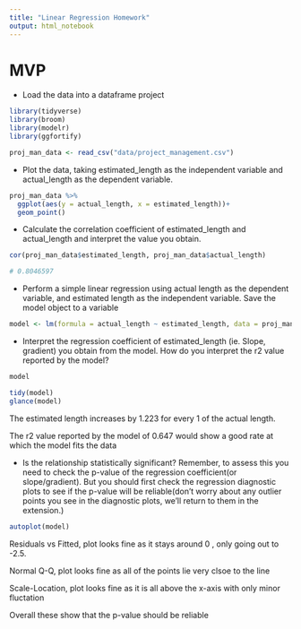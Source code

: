 ```yaml
---
title: "Linear Regression Homework"
output: html_notebook
---
```


# MVP 

  - Load the data into a dataframe project
  
```r
library(tidyverse)
library(broom)
library(modelr)
library(ggfortify)

proj_man_data <- read_csv("data/project_management.csv")


```

  - Plot the data, taking estimated_length as the independent variable and actual_length as the dependent variable.
  
```r
proj_man_data %>% 
  ggplot(aes(y = actual_length, x = estimated_length))+
  geom_point()

```

- Calculate the correlation coefficient of estimated_length and actual_length and interpret the value you obtain. 

```r

cor(proj_man_data$estimated_length, proj_man_data$actual_length)

# 0.8046597

```

  - Perform a simple linear regression using actual length as the dependent variable, and estimated length as the independent variable. Save the model object to a variable
  
```r

model <- lm(formula = actual_length ~ estimated_length, data = proj_man_data)

```
  
  - Interpret the regression coefficient of estimated_length 
  (ie. Slope, gradient) you obtain from the model. How do you interpret 
  the r2 value reported by the model?


```r
model

tidy(model)
glance(model)


```
The estimated length increases by 1.223 for every 1 of the actual length. 

The r2 value reported by the model of 0.647 would show a good rate at which the model fits the data

  - Is the relationship statistically significant? Remember, to assess this you 
  need to check the p-value of the regression coefficient(or slope/gradient). 
  But you should first check the regression diagnostic plots to see if the 
  p-value will be reliable(don't worry about any outlier points you see in the
  diagnostic plots, we'll return to them in the extension.)
  
```r

autoplot(model)
```

Residuals vs Fitted, plot looks fine as it stays around 0 , only going out to -2.5.

Normal Q-Q, plot looks fine as all of the points lie very clsoe to the line

Scale-Location, plot looks fine as it is all above the x-axis with only minor fluctation

Overall these show that the p-value should be reliable


  